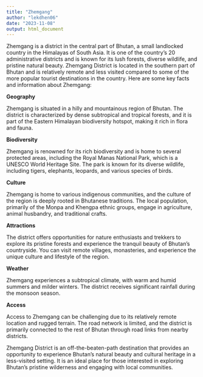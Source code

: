 ```yaml
---
title: "Zhemgang"
author: "lekdhen06"
date: "2023-11-08"
output: html_document
---
```


Zhemgang is a district in the central part of Bhutan, a small landlocked country in the Himalayas of South Asia. It is one of the country's 20 administrative districts and is known for its lush forests, diverse wildlife, and pristine natural beauty. Zhemgang District is located in the southern part of Bhutan and is relatively remote and less visited compared to some of the more popular tourist destinations in the country. Here are some key facts and information about Zhemgang:


**Geography**

Zhemgang is situated in a hilly and mountainous region of Bhutan. The district is characterized by dense subtropical and tropical forests, and it is part of the Eastern Himalayan biodiversity hotspot, making it rich in flora and fauna.


**Biodiversity**

Zhemgang is renowned for its rich biodiversity and is home to several protected areas, including the Royal Manas National Park, which is a UNESCO World Heritage Site. The park is known for its diverse wildlife, including tigers, elephants, leopards, and various species of birds.


**Culture**

Zhemgang is home to various indigenous communities, and the culture of the region is deeply rooted in Bhutanese traditions. The local population, primarily of the Monpa and Khengpa ethnic groups, engage in agriculture, animal husbandry, and traditional crafts.


**Attractions**

The district offers opportunities for nature enthusiasts and trekkers to explore its pristine forests and experience the tranquil beauty of Bhutan's countryside. You can visit remote villages, monasteries, and experience the unique culture and lifestyle of the region.


**Weather**

Zhemgang experiences a subtropical climate, with warm and humid summers and milder winters. The district receives significant rainfall during the monsoon season.


**Access**

Access to Zhemgang can be challenging due to its relatively remote location and rugged terrain. The road network is limited, and the district is primarily connected to the rest of Bhutan through road links from nearby districts.


Zhemgang District is an off-the-beaten-path destination that provides an opportunity to experience Bhutan's natural beauty and cultural heritage in a less-visited setting. It is an ideal place for those interested in exploring Bhutan's pristine wilderness and engaging with local communities.
